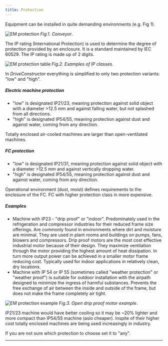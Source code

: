 ```yaml
---
title: Protection
---
```


Equipment can be installed in quite demanding environments (e.g. Fig 1).

![EM protection](./images/EM_protection.png) _Fig.1. Conveyor_.

The IP rating (International Protection) is used to determine the degree of
protection provided by an enclosure. It is a standard maintained by IEC 60529.
The IP rating is made up of 2 digits.

![EM protection table](./images/EM_protection_table.png) _Fig.2. Examples of IP
classes_.

In _DriveConstructor_ everything is simplified to only two protection variants:
"low" and "high".

##### Electric machine protection

- "low" is designated IP21/23, meaning protection against solid object with a
  diameter >12.5 mm and against falling water, but not splashed from all
  directions.
- "high" is designated IP54/55, meaning protection against dust and against
  water, coming from any direction.

Totally enclosed air-cooled machines are larger than open-ventilated machines.

##### FC protection

- "low" is designated IP21/31, meaning protection against solid object with a
  diameter >12.5 mm and against vertically dropping water.
- "high" is designated IP54/55, meaning protection against dust and against
  water, coming from any direction.

Operational environment (dust, moist) defines requirements to the enclosure of
the FC. FC with higher protection class in more expensive.

##### Examples

- Machine with IP23 - "drip proof" or "indoor". Predominately used in the
  refrigeration and compressor industries for their reduced frame size
  offerings. Are commonly found in environments where dirt and moisture are
  minimal. They are used in plant rooms and buildings on pumps, fans, blowers
  and compressors. Drip proof motors are the most cost effective industrial
  motor because of their design. They maximize ventilation through the motor
  providing the highest amount of heat dissipation. In turn more output power
  can be achieved in a smaller motor frame reducing cost. Typically used for
  indoor applications in relatively clean, dry locations.
- Machine with IP 54 or IP 55 (sometimes called "weather protection" or "weather
  proof") is suitable for outdoor installation with the airpath designed to
  minimize the ingress of harmful substances. Prevents the free exchange of air
  between the inside and outside of the frame, but does not make the frame
  completely air tight.

![EM protection example](./images/EM_protection_ex.png) _Fig.3. Open drip proof
motor example_.

IP21/23 machine would have better cooling so it may be ~20% lighter and more
compact than IP54/55 machine (aslo cheaper). Inspite of their higher cost
totally enclosed machines are being used increasingly in industry.

If you are not sure which protection to choose set it to "any".

---
